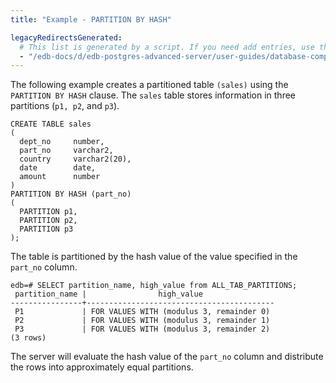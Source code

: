 ```yaml
---
title: "Example - PARTITION BY HASH"

legacyRedirectsGenerated:
  # This list is generated by a script. If you need add entries, use the `legacyRedirects` key.
  - "/edb-docs/d/edb-postgres-advanced-server/user-guides/database-compatibility-table-partitioning-guide/13/example_partition_by_hash.html"
---
```


<div id="example_partition_by_hash" class="registered_link"></div>

The following example creates a partitioned table `(sales)` using the `PARTITION BY HASH` clause. The `sales` table stores information in three partitions (`p1, p2`, and `p3`).

```text
CREATE TABLE sales
(
  dept_no     number,
  part_no     varchar2,
  country     varchar2(20),
  date        date,
  amount      number
)
PARTITION BY HASH (part_no)
(
  PARTITION p1,
  PARTITION p2,
  PARTITION p3
);
```

The table is partitioned by the hash value of the value specified in the `part_no` column.

```text
edb=# SELECT partition_name, high_value from ALL_TAB_PARTITIONS;
 partition_name |                high_value
----------------+------------------------------------------
 P1             | FOR VALUES WITH (modulus 3, remainder 0)
 P2             | FOR VALUES WITH (modulus 3, remainder 1)
 P3             | FOR VALUES WITH (modulus 3, remainder 2)
(3 rows)
```

The server will evaluate the hash value of the `part_no` column and distribute the rows into approximately equal partitions.
